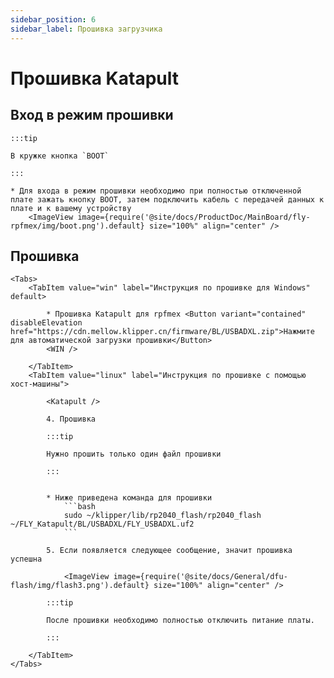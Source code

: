 ```yaml
---
sidebar_position: 6
sidebar_label: Прошивка загрузчика
---
```









# Прошивка Katapult

## Вход в режим прошивки

    :::tip

    В кружке кнопка `BOOT`

    :::

    * Для входа в режим прошивки необходимо при полностью отключенной плате зажать кнопку BOOT, затем подключить кабель с передачей данных к плате и к вашему устройству
        <ImageView image={require('@site/docs/ProductDoc/MainBoard/fly-rpfmex/img/boot.png').default} size="100%" align="center" />

## Прошивка

    <Tabs>
        <TabItem value="win" label="Инструкция по прошивке для Windows" default>

            * Прошивка Katapult для rpfmex <Button variant="contained" disableElevation href="https://cdn.mellow.klipper.cn/firmware/BL/USBADXL.zip">Нажмите для автоматической загрузки прошивки</Button>
            <WIN />
            
        </TabItem>
        <TabItem value="linux" label="Инструкция по прошивке с помощью хост-машины">
            
            <Katapult />

            4. Прошивка

            :::tip

            Нужно прошить только один файл прошивки

            :::


            * Ниже приведена команда для прошивки
                ```bash
                sudo ~/klipper/lib/rp2040_flash/rp2040_flash ~/FLY_Katapult/BL/USBADXL/FLY_USBADXL.uf2
                ```

            5. Если появляется следующее сообщение, значит прошивка успешна

                <ImageView image={require('@site/docs/General/dfu-flash/img/flash3.png').default} size="100%" align="center" />

            :::tip

            После прошивки необходимо полностью отключить питание платы.

            :::

        </TabItem>
    </Tabs>